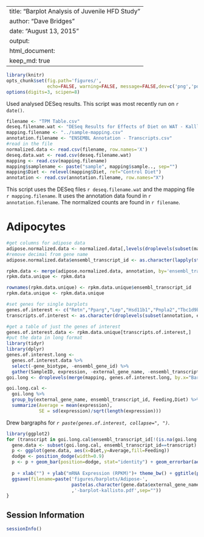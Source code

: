 
---
title: "Barplot Analysis of Juvenile HFD Study"
author: "Dave Bridges"
date: "August 13, 2015"
output:
  html_document:
    keep_md: true
---

```r
library(knitr)
opts_chunk$set(fig.path='figures/',
               echo=FALSE, warning=FALSE, message=FALSE,dev=c('png','pdf'))
options(digits=3, scipen=8)
```

Used analysed DESeq results.  This script was most recently run on `r date()`.

```r
filename <- "TPM Table.csv"
deseq.filename.wat <- "DESeq Results for Effects of Diet on WAT - Kalllisto.csv"
mapping.filename <- "../sample-mapping.csv"
annotation.filename <- "ENSEMBL Annotation - Transcripts.csv"
#read in the file
normalized.data <- read.csv(filename, row.names='X')
deseq.data.wat <- read.csv(deseq.filename.wat)
mapping <- read.csv(mapping.filename)
mapping$samplename <- paste("sample", mapping$sample.., sep="")
mapping$Diet <- relevel(mapping$Diet, ref="Control Diet")
annotation <- read.csv(annotation.filename, row.names="X")
```

This script uses the DESeq files `r deseq.filename.wat` and the mapping file `r mapping.filename`.  It uses the annotation data found in `r annotation.filename`.  The normalized counts are found in `r filename`.

# Adipocytes

```r
#get columns for adipose data
adipose.normalized.data <- normalized.data[,levels(droplevels(subset(mapping, Tissue=="eWAT")$Barcode))]
#remove decimal from gene name
adipose.normalized.data$ensembl_transcript_id <- as.character(lapply(strsplit(rownames(adipose.normalized.data), "\\."), "[[", 1))

rpkm.data <- merge(adipose.normalized.data, annotation, by='ensembl_transcript_id') 
rpkm.data.unique <- rpkm.data

rownames(rpkm.data.unique) <- rpkm.data.unique$ensembl_transcript_id
rpkm.data.unique <- rpkm.data.unique

#set genes for single barplots
genes.of.interest <- c("Retn","Pparg","Lep","Hsd11b1","Pnpla2","Tbc1d9b","Clk4","Slc1a3","Ap2s1","Rer1","Ywhae","Eif4ebp3","Hsd11b1","Irf4")
transcripts.of.interest <- as.character(droplevels(subset(annotation, external_gene_name %in% genes.of.interest)$ensembl_transcript_id))

#get a table of just the genes of interest
genes.of.interest.data <- rpkm.data.unique[transcripts.of.interest,]
#put the data in long format
library(tidyr)
library(dplyr)
genes.of.interest.long <- 
  genes.of.interest.data %>%
  select(-gene_biotype, -ensembl_gene_id) %>%
  gather(SampleID, expression, -external_gene_name, -ensembl_transcript_id)
goi.long <- droplevels(merge(mapping, genes.of.interest.long, by.x="Barcode", by.y="SampleID"))

goi.long.cal <- 
  goi.long %>%
  group_by(external_gene_name, ensembl_transcript_id, Feeding,Diet) %>%
  summarize(Average = mean(expression),
            SE = sd(expression)/sqrt(length(expression)))
```

Drew bargraphs for *`r paste(genes.of.interest, collapse=", ")`*.

```r
library(ggplot2)
for (transcript in goi.long.cal$ensembl_transcript_id[!(is.na(goi.long.cal$ensembl_transcript_id))]) {
  gene.data <- subset(goi.long.cal, ensembl_transcript_id==transcript)
  p <- ggplot(gene.data, aes(x=Diet,y=Average,fill=Feeding))
  dodge <- position_dodge(width=0.9)
  p <- p + geom_bar(position=dodge, stat="identity") + geom_errorbar(aes(ymin=Average-SE, ymax=Average+SE), position=dodge, width=0.1) 
  
  p + xlab("") + ylab("mRNA Expression (RPKM)")+ theme_bw() + ggtitle(paste(as.character(gene.data$external_gene_name[1]), transcript, sep=" - ")) + theme(panel.grid.minor = element_blank()) + theme(panel.grid.major = element_blank()) + theme(panel.border=element_blank()) + scale_x_discrete(labels=gene.data$Diet) + theme(axis.line = element_line(color = 'black'))+scale_colour_grey(start = 0.5, end = .9)
  ggsave(filename=paste('figures/barplots/Adipose-',
                        paste(as.character(gene.data$external_gene_name[1]), transcript, sep=" - ")
                        ,'-barplot-kallisto.pdf',sep=""))
}

```

Session Information
---------------------

```r
sessionInfo()
```
